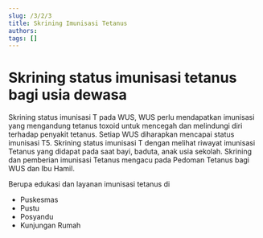 ```yaml
---
slug: /3/2/3
title: Skrining Imunisasi Tetanus
authors: 
tags: []
---
```

# Skrining status imunisasi tetanus bagi usia dewasa
Skrining status imunisasi T pada WUS, WUS perlu mendapatkan imunisasi yang mengandung tetanus toxoid untuk mencegah dan melindungi diri terhadap penyakit tetanus. Setiap WUS diharapkan mencapai status imunisasi T5. Skrining status imunisasi T dengan melihat riwayat imunisasi Tetanus yang didapat pada saat bayi, baduta, anak usia sekolah. Skrining dan pemberian imunisasi Tetanus mengacu pada Pedoman Tetanus bagi WUS dan Ibu Hamil.

Berupa edukasi dan layanan imunisasi tetanus di
- Puskesmas
- Pustu
- Posyandu
- Kunjungan Rumah
